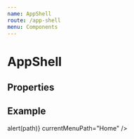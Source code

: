 ```yaml
---
name: AppShell
route: /app-shell
menu: Components
---
```



# AppShell

## Properties

<PropsTable of={AppShell} />

## Example

<Playground>
  <AppShell
    logo={logo}
    title="App Title"
    greeting="Hello, user."
    screenTitle="Screen Title"
    menu={[
      { text: 'Home', path: 'Home' },
      { text: 'Settings', path: 'Settings' },
      { text: 'About', path: 'About' }
    ]}
    onMenuPress={path => alert(path)}
    currentMenuPath="Home"
  />
</Playground>
